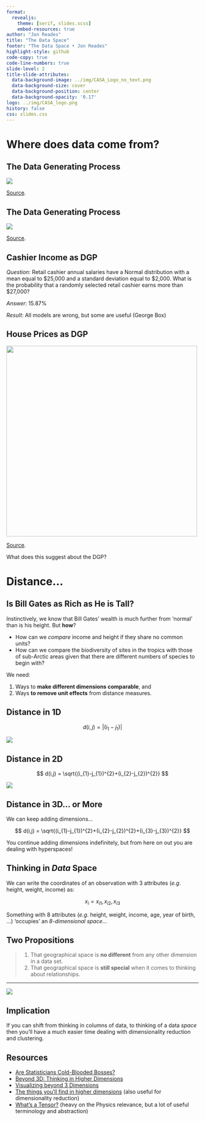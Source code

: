 ```yaml
---
format:
  revealjs:
    theme: [serif, slides.scss]
    embed-resources: true
author: "Jon Reades"
title: "The Data Space"
footer: "The Data Space • Jon Reades"
highlight-style: github
code-copy: true
code-line-numbers: true
slide-level: 2
title-slide-attributes:
  data-background-image: ../img/CASA_Logo_no_text.png
  data-background-size: cover
  data-background-position: center
  data-background-opacity: '0.17'
logo: ../img/CASA_logo.png
history: false
css: slides.css
---
```


# Where does data come from?

## The Data Generating Process

![](img/DGP-2.png)


[Source](https://doi.org/10.1111/j.1467-9639.2012.00524.x).

## The Data Generating Process

![](img/DGP-3.png)

[Source](https://doi.org/10.1111/j.1467-9639.2012.00524.x).

## Cashier Income as DGP

*Question*: Retail cashier annual salaries have a Normal distribution with a mean equal to $25,000 and a standard deviation equal to $2,000. What is the probability that a randomly selected retail cashier earns more than $27,000?

*Answer*: 15.87%

*Result*: All models are wrong, but some are useful (George Box)


## House Prices as DGP

![](img/House_Prices_by_Region.png){height="500"}

[Source](https://jamesjgleeson.wordpress.com/2018/08/03/visualising-house-prices-per-square-metre-by-region/).

::: {.notes}
What does this suggest about the DGP?
:::

# Distance...

## Is Bill Gates as Rich as He is Tall?

Instinctively, we know that Bill Gates' wealth is much further from 'normal' than is his height. But **how**?

- How can we *compare* income and height if they share no common units?
- How can we compare the biodiversity of sites in the tropics with those of sub-Arctic areas given that there are different numbers of species to begin with?

We need: 

1. Ways to **make different dimensions comparable**, and 
2. Ways **to remove unit effects** from distance measures.


## Distance in 1D

$$
d(i,j) = |(i_{1}-j_{1})|
$$

![](img/Distance-1D.png)


## Distance in 2D

$$
d(i,j) = \sqrt{(i_{1}-j_{1})^{2}+(i_{2}-j_{2})^{2}}
$$

![](img/Distance-2D.png)


## Distance in 3D... or More

We can keep adding dimensions...

$$
d(i,j) = \sqrt{(i_{1}-j_{1})^{2}+(i_{2}-j_{2})^{2}+(i_{3}-j_{3})^{2}}
$$

You continue adding dimensions indefinitely, but from here on out you are dealing with hyperspaces!


## Thinking in *Data* Space

We can write the coordinates of an observation with 3 attributes (*e.g*. height, weight, income) as:

$$
x_{i} = { {x_{i1}, x_{i2}, x_{i3} } }
$$
 
Something with 8 attributes (*e.g*. height, weight, income, age, year of birth, ...) 'occupies' an *8-dimensional space*...


## Two Propositions

> 1. That geographical space is **no different** from any other dimension in a data set.
> 2. That geographical space is **still special** when it comes to thinking about relationships.


---

![](img/Pigs_in_Spaaaaaaaace.png)


## Implication

If you can shift from thinking in columns of data, to thinking of a data *space* then you'll have a much easier time dealing with dimensionality reduction and clustering.

## Resources

- [Are Statisticians Cold-Blooded Bosses?](https://doi.org/10.1111/j.1467-9639.2012.00524.x)
- [Beyond 3D: Thinking in Higher Dimensions](https://www.youtube.com/watch?v=joJRnRnCtQM)
- [Visualizing beyond 3 Dimensions](https://towardsdatascience.com/visualizing-beyond-3-dimensions-67531b431119)
- [The things you'll find in higher dimensions](https://www.youtube.com/watch?v=dr2sIoD7eeU) (also useful for dimensionality reduction)
- [What's a Tensor?](https://www.youtube.com/watch?v=f5liqUk0ZTw) (heavy on the Physics relevance, but a lot of useful terminology and abstraction)

